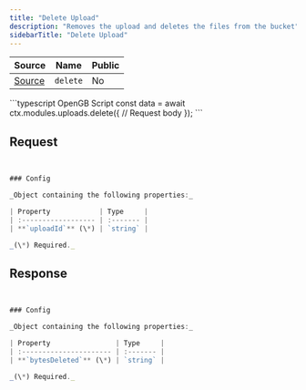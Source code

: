 ```yaml
---
title: "Delete Upload"
description: "Removes the upload and deletes the files from the bucket"
sidebarTitle: "Delete Upload"
---
```


| Source                                                                                                      | Name       | Public     |
| ----------------------------------------------------------------------------------------------------------- | ---------- | ---------- |
| [Source](https://github.com/rivet-gg/opengb-modules/tree/main/modules/uploads/scripts/delete.ts) | `delete` | No |

<RequestExample>
```typescript OpenGB Script
const data = await ctx.modules.uploads.delete({
  // Request body
});
```

</RequestExample>

## Request

```typescript


### Config

_Object containing the following properties:_

| Property            | Type     |
| :------------------ | :------- |
| **`uploadId`** (\*) | `string` |

_(\*) Required._

```

## Response

```typescript


### Config

_Object containing the following properties:_

| Property                | Type     |
| :---------------------- | :------- |
| **`bytesDeleted`** (\*) | `string` |

_(\*) Required._

```
